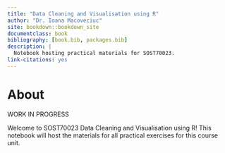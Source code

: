 ```yaml
--- 
title: "Data Cleaning and Visualisation using R"
author: "Dr. Ioana Macoveciuc"
site: bookdown::bookdown_site
documentclass: book
bibliography: [book.bib, packages.bib]
description: |
  Notebook hosting practical materials for SOST70023.
link-citations: yes
---
```


# About {-}


WORK IN PROGRESS

Welcome to SOST70023 Data Cleaning and Visualisation using R! This notebook will host the materials for all practical exercises for this course unit. 



